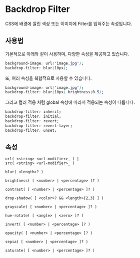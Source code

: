 # Backdrop Filter

CSS에 배경에 깔린 색상 또는 이미지에 Filter를 입혀주는 속성입니다.

## 사용법

기본적으로 아래와 같이 사용하며, 다양한 속성을 제공하고 있습니다.

```css
background-image: url('image.jpg');
backdrop-filter: blur(10px);
```

또, 여러 속성을 복합적으로 사용할 수 있습니다.

```css
background-image: url('image.jpg');
backdrop-filter: blur(10px) brightness(0.5);
```

그리고 컬러 적용 처럼 global 속성에 따라서 적용되는 속성이 다릅니다.

```css
backdrop-filter: inherit;
backdrop-filter: initial;
backdrop-filter: revert;
backdrop-filter: revert-layer;
backdrop-filter: unset;
```

## 속성

```
url( <string> <url-modifier>_ ) |
src( <string> <url-modifier>_ )

blur( <length>? )

brightness( [ <number> | <percentage> ]? )

contrast( [ <number> | <percentage> ]? )

drop-shadow( [ <color>? && <length>{2,3} ] )

grayscale( [ <number> | <percentage> ]? )

hue-rotate( [ <angle> | <zero> ]? )

invert( [ <number> | <percentage> ]? )

opacity( [ <number> | <percentage> ]? )

sepia( [ <number> | <percentage> ]? )

saturate( [ <number> | <percentage> ]? )
```
